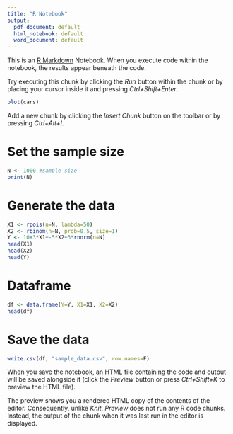 ---
title: "R Notebook"
output:
  pdf_document: default
  html_notebook: default
  word_document: default
---

This is an [R Markdown](http://rmarkdown.rstudio.com) Notebook. When you execute code within the notebook, the results appear beneath the code. 

Try executing this chunk by clicking the *Run* button within the chunk or by placing your cursor inside it and pressing *Ctrl+Shift+Enter*. 

```{r}
plot(cars)
```

Add a new chunk by clicking the *Insert Chunk* button on the toolbar or by pressing *Ctrl+Alt+I*.

# Set the sample size
```{r}
N <- 1000 #sample size
print(N)
```

# Generate the data
```{r}
X1 <- rpois(n=N, lambda=50)
X2 <- rbinom(n=N, prob=0.5, size=1)
Y <- 10+3*X1+-5*X2+3*rnorm(n=N)
head(X1)
head(X2)
head(Y)
```

# Dataframe
```{r}
df <- data.frame(Y=Y, X1=X1, X2=X2)
head(df)
```

# Save the data
```{r}
write.csv(df, "sample_data.csv", row.names=F)
```

When you save the notebook, an HTML file containing the code and output will be saved alongside it (click the *Preview* button or press *Ctrl+Shift+K* to preview the HTML file).

The preview shows you a rendered HTML copy of the contents of the editor. Consequently, unlike *Knit*, *Preview* does not run any R code chunks. Instead, the output of the chunk when it was last run in the editor is displayed.
